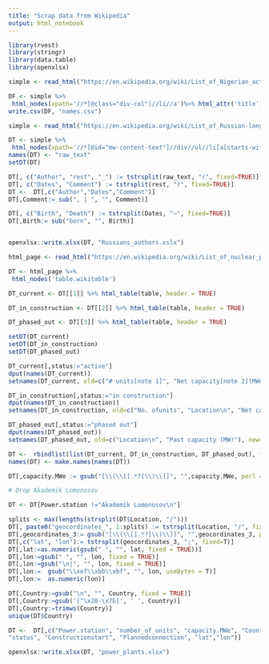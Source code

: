 ```yaml
---
title: "Scrap data from Wikipedia"
output: html_notebook
---
```


```r
library(rvest)
library(stringr)
library(data.table)
library(openxlsx)
```


```r
simple <- read_html("https://en.wikipedia.org/wiki/List_of_Nigerian_actors")

DF <- simple %>%
 html_nodes(xpath='//*[@class="div-col"]//li//a')%>% html_attr('title') %>% as.data.frame()
write.csv(DF, "names.csv")

```


```r
simple <- read_html("https://en.wikipedia.org/wiki/List_of_Russian-language_writers")

DT <- simple %>%
 html_nodes(xpath='//*[@id="mw-content-text"]//div//ul//li[a[starts-with(@href, "/wiki")] and contains(text(),"(")]') %>%html_text()  %>% as.data.frame()
names(DT) <- "raw_text"
setDT(DT)

DT[, c("Author", "rest", "_") := tstrsplit(raw_text, "(", fixed=TRUE)]
DT[, c("Dates", "Comment") := tstrsplit(rest, ")", fixed=TRUE)]
DT <-  DT[,c("Author","Dates","Comment")]
DT[,Comment:= sub(", | ", "", Comment)]

DT[, c("Birth", "Death") := tstrsplit(Dates, "–", fixed=TRUE)]
DT[,Birth:= sub("born", "", Birth)]


openxlsx::write.xlsx(DT, "Russians_authors.xslx")

```



```r
html_page <- read_html("https://en.wikipedia.org/wiki/List_of_nuclear_power_stations")

DT <- html_page %>%
 html_nodes('table.wikitable') 

DT_current <- DT[[1]] %>% html_table(table, header = TRUE)

DT_in_construction <- DT[[2]] %>% html_table(table, header = TRUE)

DT_phased_out <- DT[[3]] %>% html_table(table, header = TRUE)

setDT(DT_current)
setDT(DT_in_construction)
setDT(DT_phased_out)

DT_current[,status:="active"]
dput(names(DT_current))
setnames(DT_current, old=c("# units[note 1]", "Net capacity[note 2](MWe)"), new=c("number_of_units", "capacity.MWe"))

DT_in_construction[,status:="in construction"]
dput(names(DT_in_construction))
setnames(DT_in_construction, old=c("No. ofunits", "Location\n", "Net capacityunder construction(MW)"), new=c("number_of_units", "Location","capacity.MWe"))

DT_phased_out[,status:="phased out"]
dput(names(DT_phased_out))
setnames(DT_phased_out, old=c("Location\n", "Past capacity (MW)"), new=c("Location", "capacity.MWe"))
```


```r
DT <-  rbindlist(list(DT_current, DT_in_construction, DT_phased_out), fill = TRUE)
names(DT) <- make.names(names(DT))

DT[,capacity.MWe := gsub("[\\(\\[].*?[\\)\\]]", "",capacity.MWe, perl = TRUE)]

# Drop Akademik Lomonosov

DT <- DT[Power.station !="Akademik Lomonosov\n"]

splits <- max(lengths(strsplit(DT$Location, "/")))
DT[, paste0("geocordinates_", 1:splits) := tstrsplit(Location, "/", fixed=T)]
DT[,geocordinates_3:= gsub("[\\(\\[].*?[\\)\\]]", "",geocordinates_3, perl = TRUE)]
DT[,c("lat", "lon"):= tstrsplit(geocordinates_3, ";", fixed=T)]
DT[,lat:=as.numeric(gsub(" ", "", lat, fixed = TRUE))]
DT[,lon:=gsub(" ", "", lon, fixed = TRUE)]
DT[,lon:=gsub("\n|", "", lon, fixed = TRUE)]
DT[,lon:=  gsub("\\xef\\xbb\\xbf", "", lon, useBytes = T)]
DT[,lon:=  as.numeric(lon)]

DT[,Country:=gsub("\n", "", Country, fixed = TRUE)]
DT[,Country:=gsub('[^\x20-\x7E]', ' ', Country)]
DT[,Country:=trimws(Country)]
unique(DT$Country)

DT <-  DT[,c("Power.station", "number_of_units", "capacity.MWe", "Country", 
"status", "Constructionstart", "Plannedconnection", "lat","lon")]

openxlsx::write.xlsx(DT, "power_plants.xlsx")



```


